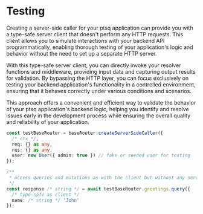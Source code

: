# Testing

Creating a server-side caller for your ptsq application can provide you with a type-safe server client that doesn't perform any HTTP requests. This client allows you to simulate interactions with your backend API programmatically, enabling thorough testing of your application's logic and behavior without the need to set up a separate HTTP server.

With this type-safe server client, you can directly invoke your resolver functions and middleware, providing input data and capturing output results for validation. By bypassing the HTTP layer, you can focus exclusively on testing your backend application's functionality in a controlled environment, ensuring that it behaves correctly under various conditions and scenarios.

This approach offers a convenient and efficient way to validate the behavior of your ptsq application's backend logic, helping you identify and resolve issues early in the development process while ensuring the overall quality and reliability of your application.

```ts copy filename="server.test.ts"
const testBaseRouter = baseRouter.createServerSideCaller({
  /* ctx */,
  req: {} as any,
  res: {} as any,
  user: new User({ admin: true }) // fake or seeded user for testing
});

/**
 * Access queries and mutations as with the client but without any server creation and http calls
 */
const response /* string */ = await testBaseRouter.greetings.query({
  /* type-safe as client */
  name: /* string */ 'John'
});
```

